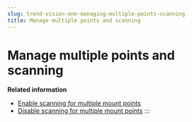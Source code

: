 ```yaml
---
slug: trend-vision-one-managing-multiple-points-scanning
title: Manage multiple points and scanning
---
```

# Manage multiple points and scanning

**Related information**

- [Enable scanning for multiple mount points](enabling-multiple-scanners.mdx)
- [Disable scanning for multiple mount points](disabling-multiple-scanners.mdx)
:::
